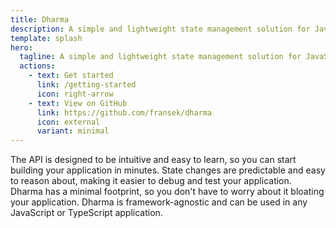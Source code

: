 ```yaml
---
title: Dharma
description: A simple and lightweight state management solution for JavaScript and TypeScript applications.
template: splash
hero:
  tagline: A simple and lightweight state management solution for JavaScript and TypeScript applications.
  actions:
    - text: Get started
      link: /getting-started
      icon: right-arrow
    - text: View on GitHub
      link: https://github.com/fransek/dharma
      icon: external
      variant: minimal
---
```



<CardGrid>
  <Card title="Simple 💡">
    The API is designed to be intuitive and easy to learn, so you can start
    building your application in minutes.
  </Card>
  <Card title="Predictable 🔮">
    State changes are predictable and easy to reason about, making it easier to
    debug and test your application.
  </Card>
  <Card title="Lightweight 🪶">
    Dharma has a minimal footprint, so you don't have to worry about it bloating
    your application.
  </Card>
  <Card title="Portable 🧩">
    Dharma is framework-agnostic and can be used in any JavaScript or TypeScript
    application.
  </Card>
</CardGrid>
